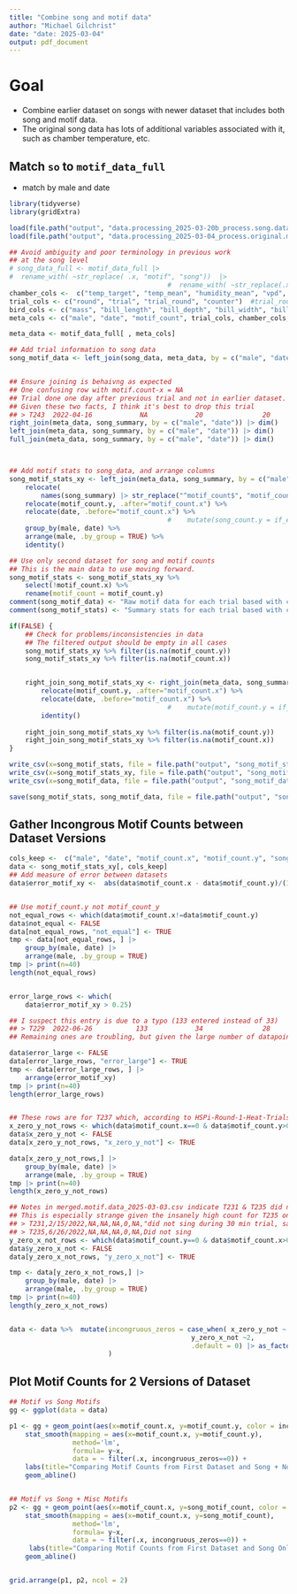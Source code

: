 ```yaml
---
title: "Combine song and motif data"
author: "Michael Gilchrist"
date: "date: 2025-03-04"
output: pdf_document
---
```


# Goal

- Combine earlier dataset on songs with newer dataset that includes both song and motif data.
- The original song data has lots of additional variables associated with it, such as chamber temperature, etc.


## Match `so` to `motif_data_full`

- match by male and date
```r
library(tidyverse)
library(gridExtra)
```

```r
load(file.path("output", "data.processing_2025-03-20b_process.song.data.Rda"), verbose = TRUE)
load(file.path("output", "data.processing_2025-03-04_process.original.motif.data.Rda"), verbose = TRUE)

## Avoid ambiguity and poor terminology in previous work
## at the song level
# song_data_full <- motif_data_full |>
#  rename_with( ~str_replace( .x, "motif", "song"))  |>
                                        #  rename_with( ~str_replace(.x, "^count", "song_count"))
chamber_cols <-  c("temp_target", "temp_mean", "humidity_mean", "vpd", "chamber")
trial_cols <- c("round", "trial", "trial_round", "counter")  #trial_round = trial wihtin a given round of experiments
bird_cols <- c("mass", "bill_length", "bill_depth", "bill_width", "bill_date")
meta_cols <- c("male", "date", "motif_count", trial_cols, chamber_cols, bird_cols)

meta_data <- motif_data_full[ , meta_cols]

## Add trial information to song data
song_motif_data <- left_join(song_data, meta_data, by = c("male", "date"))


## Ensure joining is behaivng as expected
## One confusing row with motif.count-x = NA
## Trial done one day after previous trial and not in earlier dataset.
## Given these two facts, I think it's best to drop this trial
## > T243  2022-04-16            NA            20               20          4 
right_join(meta_data, song_summary, by = c("male", "date")) |> dim()
left_join(meta_data, song_summary, by = c("male", "date")) |> dim()
full_join(meta_data, song_summary, by = c("male", "date")) |> dim()



## Add motif stats to song_data, and arrange columns
song_motif_stats_xy <- left_join(meta_data, song_summary, by = c("male", "date")) |>
    relocate(
        names(song_summary) |> str_replace("^motif_count$", "motif_count.x") ) |> ## Move some columns to left
    relocate(motif_count.y, .after="motif_count.x") %>%
    relocate(date, .before="motif_count.x") %>%
                                        #    mutate(song_count.y = if_else(is.na(song_count.y), 0, song_count.y)) %>%
    group_by(male, date) %>%
    arrange(male, .by_group = TRUE) %>%
    identity() 

## Use only second dataset for song and motif counts
## This is the main data to use moving forward.
song_motif_stats <- song_motif_stats_xy %>%
    select(!motif_count.x) %>%
    rename(motif_count = motif_count.y)
comment(song_motif_data) <- "Raw motif data for each trial based with chamber informaiton added"
comment(song_motif_stats) <- "Summary stats for each trial based with chamber informaiton added, based on 'song_motif_data'"

if(FALSE) {
    ## Check for problems/inconsistencies in data
    ## The filtered output should be empty in all cases
    song_motif_stats_xy %>% filter(is.na(motif_count.y))
    song_motif_stats_xy %>% filter(is.na(motif_count.x))


    right_join_song_motif_stats_xy <- right_join(meta_data, song_summary, by = c("male", "date")) |>
        relocate(motif_count.y, .after="motif_count.x") %>%
        relocate(date, .before="motif_count.x") %>%
                                        #    mutate(motif_count.y = if_else(is.na(motif_count.y), 0, motif_count.y)) %>%
        identity()
    
    right_join_song_motif_stats_xy %>% filter(is.na(motif_count.y))
    right_join_song_motif_stats_xy %>% filter(is.na(motif_count.x))
}

write_csv(x=song_motif_stats, file = file.path("output", "song_motif_stats_2025-03-20.csv"))
write_csv(x=song_motif_stats_xy, file = file.path("output", "song_motif_stats_xy_2025-03-20.csv"))
write_csv(x=song_motif_data, file = file.path("output", "song_motif_data_2025-03-20.csv"))

save(song_motif_stats, song_motif_data, file = file.path("output", "song_motif_data_for_analysis_2025-03-20.Rda"))

```

## Gather Incongrous Motif Counts between Dataset Versions

```r

cols_keep <-  c("male", "date", "motif_count.x", "motif_count.y", "song_motif_count", "song_count", "misc_motif_count")
data <- song_motif_stats_xy[, cols_keep]
## Add measure of error between datasets
data$error_motif_xy <-  abs(data$motif_count.x - data$motif_count.y)/(1/2 * (data$motif_count.x + data$motif_count.y))


## Use motif_count.y not motif_count_y
not_equal_rows <- which(data$motif_count.x!=data$motif_count.y)
data$not_equal <- FALSE
data[not_equal_rows, "not_equal"] <- TRUE
tmp <- data[not_equal_rows, ] |>
    group_by(male, date) |>
    arrange(male, .by_group = TRUE)
tmp |> print(n=40)
length(not_equal_rows)


error_large_rows <- which(
    data$error_motif_xy > 0.25)

## I suspect this entry is due to a typo (133 entered instead of 33)
## > T229  2022-06-26           133            34               28          7                6          1.19
## Remaining ones are troubling, but given the large number of datapoints, not unexpected.

data$error_large <- FALSE
data[error_large_rows, "error_large"] <- TRUE
tmp <- data[error_large_rows, ] |> 
    arrange(error_motif_xy)
tmp |> print(n=40)
length(error_large_rows)


## These rows are for T237 which, according to HSPi-Round-1-Heat-Trials.csv, have missing count data
x_zero_y_not_rows <- which(data$motif_count.x==0 & data$motif_count.y>0)
data$x_zero_y_not <- FALSE
data[x_zero_y_not_rows, "x_zero_y_not"] <- TRUE

data[x_zero_y_not_rows,] |>
    group_by(male, date) |>
    arrange(male, .by_group = TRUE)
tmp |> print(n=40)
length(x_zero_y_not_rows)

## Notes in merged.motif.data_2025-03-03.csv indicate T231 & T235 did not sing during trial.
## This is especially strange given the insanely high count for T235 on 2022-06-26 of 425 
## > T231,2/15/2022,NA,NA,NA,0,NA,"did not sing during 30 min trial, sang before only"
## > T235,6/26/2022,NA,NA,NA,0,NA,Did not sing
y_zero_x_not_rows <- which(data$motif_count.y==0 & data$motif_count.x>0)
data$y_zero_x_not <- FALSE
data[y_zero_x_not_rows, "y_zero_x_not"] <- TRUE

tmp <- data[y_zero_x_not_rows,] |>
    group_by(male, date) |>
    arrange(male, .by_group = TRUE)
tmp |> print(n=40)
length(y_zero_x_not_rows)


data <- data %>%  mutate(incongruous_zeros = case_when( x_zero_y_not ~ 1,
                                              y_zero_x_not ~2,
                                              .default = 0) |> as_factor()
                         )


```


## Plot Motif Counts for 2 Versions of Dataset

```r


## Motif vs Song Motifs
gg <- ggplot(data = data)

p1 <- gg + geom_point(aes(x=motif_count.x, y=motif_count.y, color = incongruous_zeros)) +
    stat_smooth(mapping = aes(x=motif_count.x, y=motif_count.y),
                method='lm',
                formula= y~x,
                data = ~ filter(.x, incongruous_zeros==0)) +
    labs(title="Comparing Motif Counts from First Dataset and Song + Non-Song Motif Counts from Second Dataset") +
    geom_abline()


## Motif vs Song + Misc Motifs
p2 <- gg + geom_point(aes(x=motif_count.x, y=song_motif_count, color = incongruous_zeros)) +
    stat_smooth(mapping = aes(x=motif_count.x, y=song_motif_count),
                method='lm',
                formula= y~x,
                data = ~ filter(.x, incongruous_zeros==0)) +
     labs(title="Comparing Motif Counts from First Dataset and Song Only Motif Counts from Second Dataset") +
    geom_abline()


grid.arrange(p1, p2, ncol = 2)

```

